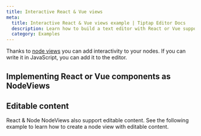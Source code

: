 ```yaml
---
title: Interactive React & Vue views
meta:
  title: Interactive React & Vue views example | Tiptap Editor Docs
  description: Learn how to build a text editor with React or Vue support with Tiptap. More in our documentation!
  category: Examples
---
```



Thanks to [node views](/editor/extensions/custom-extensions/node-views) you can add interactivity to your nodes. If you can write it in JavaScript, you can add it to the editor.

## Implementing React or Vue components as NodeViews

<CodeDemo path="/Examples/InteractivityComponent" />

## Editable content

React & Node NodeViews also support editable content. See the following example to learn how to create a node view with editable content.

<CodeDemo path="/Examples/InteractivityComponentContent" />

